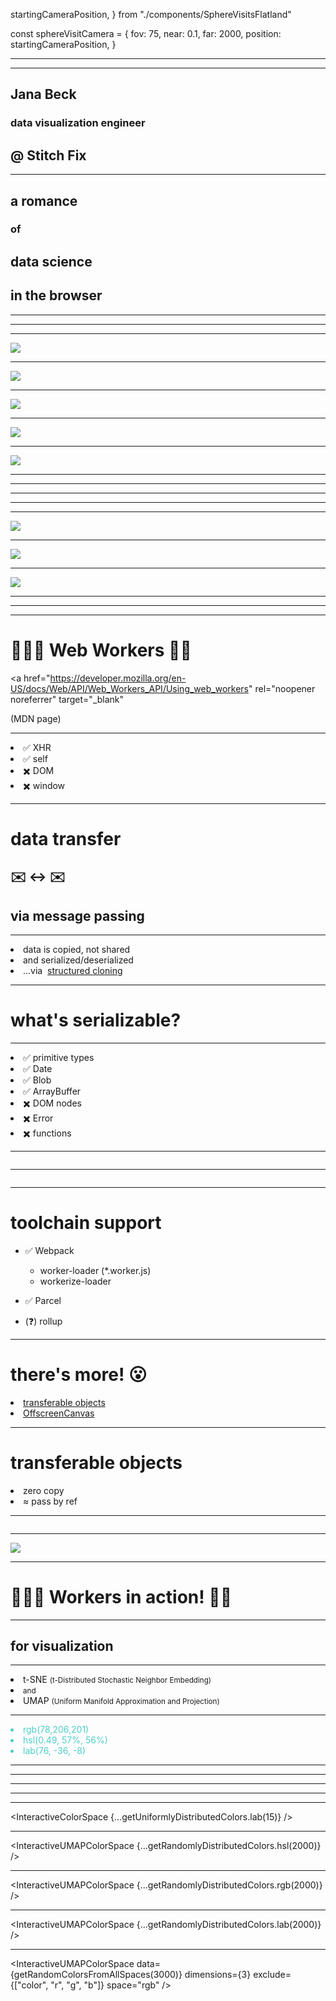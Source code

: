 


  startingCameraPosition,
} from "./components/SphereVisitsFlatland"



const sphereVisitCamera = {
  fov: 75,
  near: 0.1,
  far: 2000,
  position: startingCameraPosition,
}

<Head>
  <title>escaping flatland</title>
</Head>

---

<Title>
  <h1>escaping flatland</h1>
  <Subtitle>
    <h2>a romance</h2>
    <h3>of</h3>
    <h2>data science</h2>
    <h2>in the browser</h2>
  </Subtitle>
</Title>

---

## Jana Beck

### data visualization engineer

<StitchFixLogo />

## @ Stitch Fix

---

<Subtitle>
  <h2>a romance</h2>
  <h3>of</h3>
  <h2>data science</h2>
  <h2>in the browser</h2>
</Subtitle>

---

<Title>
  <h1>dimensionality reduction</h1>
</Title>

---

<Title>
  <h1>3 to 2</h1>
  <Appear>
    <h1>= maps!</h1>
  </Appear>
</Title>

---

<img src={mercator} style="max-height: 90vh;" />
<Credit
  asset="Mercator Projection"
  author="Mike Bostock"
  link="https://observablehq.com/@d3/mercator?collection=@d3/d3-geo"
/>

---

<img src={equalEarth} style="max-width: 90vw;" />
<Credit
  asset="Equal Earth Projection"
  author="Mike Bostock"
  link="https://observablehq.com/@d3/equal-earth?collection=@d3/d3-geo"
/>

---

<img src={watermansButterfly} style="max-height: 90vh;" />
<Credit
  asset="Waterman's Butterfly Map Projection"
  author="Mike Bostock"
  link="https://observablehq.com/@d3/watermans-butterfly?collection=@d3/d3-geo-projection"
/>

---

<img src={flatlandBook} style="max-width: 90vw;" />

---

<img src={flatlandTitleAuthor} style="max-width: 90vw;" />

---

<SVGContainer>
  <Flatland1 />
</SVGContainer>

---

<SVGContainer>
  <Flatland2 />
</SVGContainer>

---

<Three camera={sphereVisitCamera}>
  <SphereVisitsFlatland />
</Three>

---

<SVGContainer>
  <Browser />
</SVGContainer>

---

<img src={worldWideWeb} style="max-height: 90vh;" />

---

<img src={tensorFlowJs} style="max-height: 90vh;" />

---

<img src={umapJs} style="max-height: 90vh;" />

---

<SVGContainer>
  <BrowserWithMainThread />
</SVGContainer>

---

<SVGContainer>
  <Browser>
    <MainAndWorkers />
  </Browser>
</SVGContainer>

---

# 👷🏾‍♀️ Web Workers 👷🏻

<a
  href="https://developer.mozilla.org/en-US/docs/Web/API/Web_Workers_API/Using_web_workers"
  rel="noopener noreferrer"
  target="_blank"
>
  (MDN page)
</a>

---

<Horizontal>
  <List>
    <li>✅&nbsp;XHR</li>
    <li>✅&nbsp;self</li>
  </List>
  <List>
    <li>✖️&nbsp;DOM</li>
    <li>✖️&nbsp;window</li>
  </List>
</Horizontal>

---

# data transfer

## ✉️ ↔️ ✉️

## via message passing

---

<List fontSize="4rem">
  <li>data is copied, not shared</li>
  <li>and serialized/deserialized</li>
  <li>
    ...via&nbsp;
    <a
      href="https://developer.mozilla.org/en-US/docs/Web/API/Web_Workers_API/Structured_clone_algorithm"
      rel="noopener noreferrer"
      target="_blank"
    >
      structured cloning
    </a>
  </li>
</List>

---

# what's serializable?

---

<Split>
  <List fontSize="4rem">
    <li>✅&nbsp;primitive&nbsp;types</li>
    <li>✅&nbsp;Date</li>
    <li>✅&nbsp;Blob</li>
    <li>✅&nbsp;ArrayBuffer</li>
  </List>
  <List fontSize="4rem">
    <li>✖️&nbsp;DOM nodes</li>
    <li>✖️&nbsp;Error</li>
    <li>✖️&nbsp;functions</li>
  </List>
</Split>

---

<CodeSurfer theme={nightOwl}>

  ```js file=./code/worker-template.js title="worker template"
  ```

</CodeSurfer>

---

<CodeSurfer theme={nightOwl}>

  ```js file=./code/app-template.js title="app-side template"
  ```

</CodeSurfer>

---

# toolchain support

- ✅&nbsp;Webpack

  - worker-loader (\*.worker.js)
  - workerize-loader

- ✅&nbsp;Parcel
- (❓) rollup

---

# there's more! 😮

<List fontSize="4.5rem">
  <li>
    <a
      href="https://developers.google.com/web/updates/2011/12/Transferable-Objects-Lightning-Fast"
      rel="noopener noreferrer"
      target="_blank"
    >
      transferable objects
    </a>
  </li>
  <li>
    <a
      href="https://developer.mozilla.org/en-US/docs/Web/API/OffscreenCanvas"
      rel="noopener noreferrer"
      target="_blank"
    >
      OffscreenCanvas
    </a>
  </li>
</List>

---

# transferable objects

<List fontSize="4.5rem">
  <li>zero copy</li>
  <li>≈ pass by ref</li>
</List>

---

<CodeSurfer theme={nightOwl}>

  ```js file=./code/transferable-objects.js title="transferable objects"
  ```

</CodeSurfer>

---

<img src={offscreenCanvas} style="max-height: 90vh;" />

---

# 👷🏾‍♀️ Workers in action! 👷🏻

---

<Title>
  <h1>dimensionality reduction</h1>
</Title>

## for visualization

---

<List>
  <li>
    t-SNE&nbsp;<small>(t-Distributed Stochastic Neighbor Embedding)</small>
  </li>
  <li>
    <small>and</small>
  </li>
  <li>
    UMAP&nbsp;<small>(Uniform Manifold Approximation and Projection)</small>
  </li>
</List>

---

<List>
  <li style="color: #4ECEC9;">rgb(78,206,201)</li>
  <li style="color: #4ECEC9;">hsl(0.49, 57%, 56%)</li>
  <li style="color: #4ECEC9;">lab(76, -36, -8)</li>
</List>

---

<ScaledUpChromePicker>
  <ChromePicker color="#4ECEC9" disableAlpha />
</ScaledUpChromePicker>

---

<Three>
  <ColorSpace
    cameraPosition={[90, 50, 75]}
    orbitTarget={[0, 0, 25]}
    {...getUniformlyDistributedColors.hsl(15)}
  />
</Three>

---

<Three>
  <ColorSpace
    cameraPosition={[90, 50, 75]}
    orbitTarget={[0, 0, 25]}
    {...getUniformlyDistributedColors.rgb(15)}
  />
</Three>

---

<Three>
  <ColorSpace
    cameraPosition={[90, 50, 75]}
    orbitTarget={[0, 0, 25]}
    {...getUniformlyDistributedColors.lab(15)}
  />
</Three>

---

<InteractiveColorSpace {...getUniformlyDistributedColors.lab(15)} />

---

<InteractiveUMAPColorSpace {...getRandomlyDistributedColors.hsl(2000)} />

---

<InteractiveUMAPColorSpace {...getRandomlyDistributedColors.rgb(2000)} />

---

<InteractiveUMAPColorSpace {...getRandomlyDistributedColors.lab(2000)} />

---

<InteractiveUMAPColorSpace
  data={getRandomColorsFromAllSpaces(3000)}
  dimensions={3}
  exclude={["color", "r", "g", "b"]}
  space="rgb"
/>
